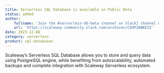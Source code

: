 ```yaml
---
title: Serverless SQL Database is available in Public Beta
status: added
author:
    fullname: 'Join the #serverless-db-beta channel on Slack] channel on Slack.'
    url: 'https://scaleway-community.slack.com/archives/C04PZAWKE3Z'
date: 2023-12-08
category: serverless
product: sql-databases
---
```


Scaleway’s Serverless SQL Database allows you to store and query data using PostgreSQL engine, while benefiting from autoscalability, automated backups and complete integration with Scaleway Serverless ecosystem.

